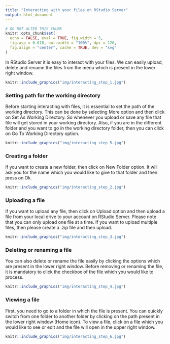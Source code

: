 ```yaml
---
title: "Interacting with your files on RStudio Server"
output: html_document
---
```


```r
# DO NOT ALTER THIS CHUNK
knitr::opts_chunk$set(
  echo = FALSE, eval = TRUE, fig.width = 5,
  fig.asp = 0.618, out.width = "100%", dpi = 120,
  fig.align = "center", cache = TRUE, dev = "svg"
)
```

In RStudio Server it is easy to interact with your files. We can easily upload, delete and rename the files from the menu which is present in the lower right window.

```r
knitr::include_graphics("img/interacting_step_1.jpg")
```

### Setting path for the working directory

Before starting interacting with files, it is essential to set the path of the working directory. This can be done by selecting More option and then click on Set As Working Directory. So whenever you upload or save any file that file will get stored in your working directory. Also, if you are in the different folder and you want to go in the working directory folder, then you can click on Go To Working Directory option.

```r
knitr::include_graphics("img/interacting_step_5.jpg")
```

### Creating a folder

If you want to create a new folder, then click on New Folder option. It will ask you for the name which you would like to give to that folder and then press on Ok.

```r
knitr::include_graphics("img/interacting_step_2.jpg")
```

### Uploading a file

If you want to upload any file, then click on Upload option and then upload a file from your local drive to your account on RStudio Server. Please note that you can only upload one file at a time. If you want to upload multiple files, then please create a .zip file and then upload.

```r
knitr::include_graphics("img/interacting_step_3.jpg")
```

### Deleting or renaming a file

You can also delete or rename the file easily by clicking the options which are present in the lower right window. Before removing or renaming the file, it is mandatory to click the checkbox of the file which you would like to process. 

```r
knitr::include_graphics("img/interacting_step_4.jpg")
```

### Viewing a file

First, you need to go to a folder in which the file is present. You can quickly switch from one folder to another folder by clicking on the path present in the lower right window (Home icon). To view a file, click on a file which you would like to see or edit and the file will open in the upper right window.

```r
knitr::include_graphics("img/interacting_step_6.jpg")
```


